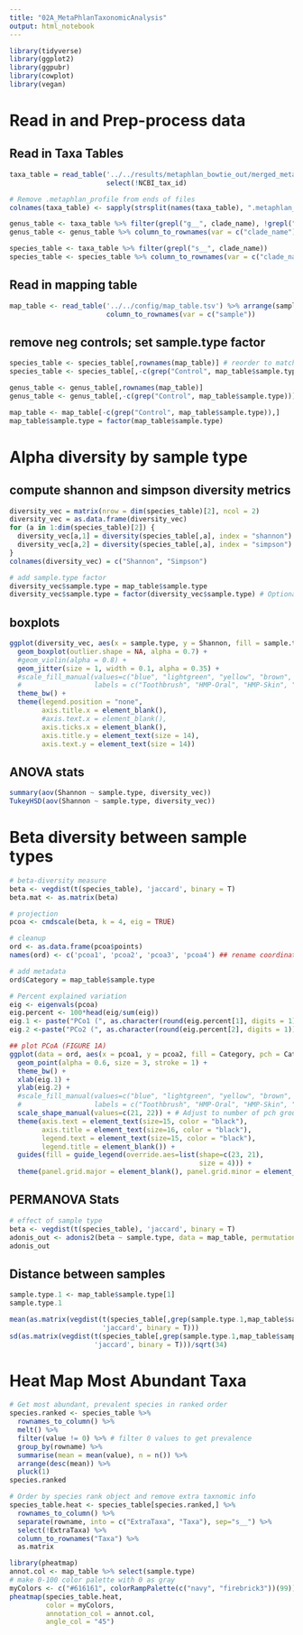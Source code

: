 ```yaml
---
title: "02A_MetaPhlanTaxonomicAnalysis"
output: html_notebook
---
```


```r
library(tidyverse)
library(ggplot2)
library(ggpubr)
library(cowplot)
library(vegan)

```

# Read in and Prep-process data
## Read in Taxa Tables
```r

taxa_table = read_table('../../results/metaphlan_bowtie_out/merged_metaphlan_profile.tsv', skip = 1) %>%
                        select(!NCBI_tax_id)

# Remove .metaphlan_profile from ends of files 
colnames(taxa_table) <- sapply(strsplit(names(taxa_table), ".metaphlan_profile"), `[[`, 1)

genus_table <- taxa_table %>% filter(grepl("g__", clade_name), !grepl("s__", clade_name))
genus_table <- genus_table %>% column_to_rownames(var = c("clade_name"))

species_table <- taxa_table %>% filter(grepl("s__", clade_name))
species_table <- species_table %>% column_to_rownames(var = c("clade_name"))
```
## Read in mapping table
```r
map_table <- read_table('../../config/map_table.tsv') %>% arrange(sample) %>%
                        column_to_rownames(var = c("sample"))
```


## remove neg controls; set sample.type factor
```r
species_table <- species_table[,rownames(map_table)] # reorder to match metadata
species_table <- species_table[,-c(grep("Control", map_table$sample.type))] # remove control samples

genus_table <- genus_table[,rownames(map_table)]
genus_table <- genus_table[,-c(grep("Control", map_table$sample.type))]

map_table <- map_table[-c(grep("Control", map_table$sample.type)),]
map_table$sample.type = factor(map_table$sample.type)
```

####################################
# Alpha diversity by sample type 
####################################

## compute shannon and simpson diversity metrics
```r
diversity_vec = matrix(nrow = dim(species_table)[2], ncol = 2)
diversity_vec = as.data.frame(diversity_vec)
for (a in 1:dim(species_table)[2]) {
  diversity_vec[a,1] = diversity(species_table[,a], index = "shannon")
  diversity_vec[a,2] = diversity(species_table[,a], index = "simpson")
}
colnames(diversity_vec) = c("Shannon", "Simpson")

# add sample.type factor
diversity_vec$sample.type = map_table$sample.type
diversity_vec$sample.type = factor(diversity_vec$sample.type) # Optional: Add Levels
```


## boxplots 
```r
ggplot(diversity_vec, aes(x = sample.type, y = Shannon, fill = sample.type)) +
  geom_boxplot(outlier.shape = NA, alpha = 0.7) +
  #geom_violin(alpha = 0.8) +
  geom_jitter(size = 1, width = 0.1, alpha = 0.35) +
  #scale_fill_manual(values=c("blue", "lightgreen", "yellow", "brown", "violet", "gray"),
  #                  labels = c("Toothbrush", "HMP-Oral", "HMP-Skin", "HMP-Gut", "HMP-Vaginal", "Building dust")) +
  theme_bw() +
  theme(legend.position = "none",
        axis.title.x = element_blank(),
        #axis.text.x = element_blank(), 
        axis.ticks.x = element_blank(), 
        axis.title.y = element_text(size = 14),
        axis.text.y = element_text(size = 14))
```
## ANOVA stats
```r
summary(aov(Shannon ~ sample.type, diversity_vec))
TukeyHSD(aov(Shannon ~ sample.type, diversity_vec))
```
####################################
# Beta diversity between sample types 
####################################

```r
# beta-diversity measure
beta <- vegdist(t(species_table), 'jaccard', binary = T)
beta.mat <- as.matrix(beta)

# projection
pcoa <- cmdscale(beta, k = 4, eig = TRUE)

# cleanup
ord <- as.data.frame(pcoa$points)
names(ord) <- c('pcoa1', 'pcoa2', 'pcoa3', 'pcoa4') ## rename coordinates

# add metadata
ord$Category = map_table$sample.type

# Percent explained variation
eig <- eigenvals(pcoa)
eig.percent <- 100*head(eig/sum(eig))
eig.1 <- paste("PCo1 (", as.character(round(eig.percent[1], digits = 1)), "%)", sep = "")
eig.2 <-paste("PCo2 (", as.character(round(eig.percent[2], digits = 1)), "%)", sep = "")

```

```r

## plot PCoA (FIGURE 1A)
ggplot(data = ord, aes(x = pcoa1, y = pcoa2, fill = Category, pch = Category)) +
  geom_point(alpha = 0.6, size = 3, stroke = 1) +
  theme_bw() +
  xlab(eig.1) +
  ylab(eig.2) +
  #scale_fill_manual(values=c("blue", "lightgreen", "yellow", "brown", "violet", "gray"),
  #                  labels = c("Toothbrush", "HMP-Oral", "HMP-Skin", "HMP-Gut", "HMP-Vaginal", "Building dust")) +
  scale_shape_manual(values=c(21, 22)) + # Adjust to number of pch groups
  theme(axis.text = element_text(size=15, color = "black"),
        axis.title = element_text(size=16, color = "black"),
        legend.text = element_text(size=15, color = "black"),
        legend.title = element_blank()) +
  guides(fill = guide_legend(override.aes=list(shape=c(23, 21),
                                               size = 4))) +
  theme(panel.grid.major = element_blank(), panel.grid.minor = element_blank())
```

## PERMANOVA Stats
```r
# effect of sample type
beta <- vegdist(t(species_table), 'jaccard', binary = T)
adonis_out <- adonis2(beta ~ sample.type, data = map_table, permutations = 999)
adonis_out
```

## Distance between samples
```r
sample.type.1 <- map_table$sample.type[1]
sample.type.1

mean(as.matrix(vegdist(t(species_table[,grep(sample.type.1,map_table$sample.type)]), 
                       'jaccard', binary = T)))
sd(as.matrix(vegdist(t(species_table[,grep(sample.type.1,map_table$sample.type)]), 
                     'jaccard', binary = T)))/sqrt(34)
```
####################################
# Heat Map Most Abundant Taxa
####################################

```r

# Get most abundant, prevalent species in ranked order
species.ranked <- species_table %>% 
  rownames_to_column() %>% 
  melt() %>% 
  filter(value != 0) %>% # filter 0 values to get prevalence
  group_by(rowname) %>%
  summarise(mean = mean(value), n = n()) %>% 
  arrange(desc(mean)) %>% 
  pluck(1)
species.ranked
```
```r
# Order by species rank object and remove extra taxnomic info
species_table.heat <- species_table[species.ranked,] %>% 
  rownames_to_column() %>%
  separate(rowname, into = c("ExtraTaxa", "Taxa"), sep="s__") %>%
  select(!ExtraTaxa) %>% 
  column_to_rownames("Taxa") %>% 
  as.matrix
```

```r
library(pheatmap)
annot.col <- map_table %>% select(sample.type) 
# make 0-100 color palette with 0 as gray
myColors <- c("#616161", colorRampPalette(c("navy", "firebrick3"))(99))
pheatmap(species_table.heat, 
         color = myColors,
         annotation_col = annot.col,
         angle_col = "45")
```





